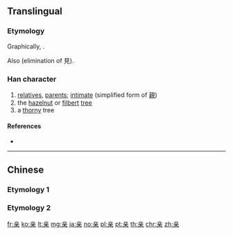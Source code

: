 {{also|親}}
==Translingual==
{{stroke order|strokes=9}}

===Etymology===
Graphically, {{Han compound|立|木}}.

Also {{Han simp|親}} (elimination of 見).

===Han character===
{{Han char|rn=8|rad=亠|as=07|sn=9|four=|canj=YTD|ids=⿱立朩}}

# [[relatives]], [[parents]]; [[intimate]] (simplified form of [[親]])
# the [[hazelnut]] or [[filbert]] [[tree]]
# a [[thorny]] tree

====References====
* {{Han ref|kx=0089.081|dkj=00311|hdz=42707.070|uh=4EB2|ud=20146}}

----

==Chinese==
===Etymology 1===
{{zh-see|親}}

===Etymology 2===
{{zh-see|辛|v}}

[[fr:亲]]
[[ko:亲]]
[[lt:亲]]
[[mg:亲]]
[[ja:亲]]
[[no:亲]]
[[pl:亲]]
[[pt:亲]]
[[th:亲]]
[[chr:亲]]
[[zh:亲]]